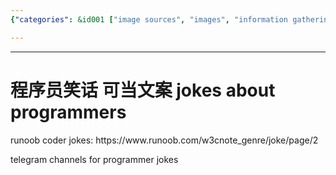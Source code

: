 ```yaml
---
{"categories": &id001 ["image sources", "images", "information gathering", "jokes", "text sources", "video sources"], "category": "Programming Humor", "date": "2022-05-31 06:20:30", "description": "This article discusses a collection of programmer jokes, including a list from Runoob and Telegram channels dedicated to programming humor.", "tags": *id001, "title": "程序员笑话 可当文案 jokes about programmers"}

---
```


------

# 程序员笑话 可当文案 jokes about programmers

runoob coder jokes:
https://www.runoob.com/w3cnote_genre/joke/page/2

telegram channels for programmer jokes

